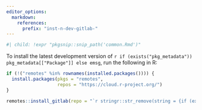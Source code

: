 ```yaml
---
editor_options:
  markdown:
    references:
      prefix: "inst-n-dev-gitlab-"
---
```


```r
#| child: !expr "pkgsnip::snip_path('common.Rmd')"
```

To install the latest development version of `r if (exists("pkg_metadata")) pkg_metadata[["Package"]] else emsg`, run the following in R:

``` r
if (!("remotes" %in% rownames(installed.packages()))) {
  install.packages(pkgs = "remotes",
                   repos = "https://cloud.r-project.org/")
}

remotes::install_gitlab(repo = "`r stringr::str_remove(string = {if (exists("pkg_metadata")) stringr::str_subset(string = pkg_metadata[["URL"]], pattern = "^(https?://)?gitlab\\.com")[1L] else emsg}, pattern = "^https?://gitlab\\.com/")`")
```
